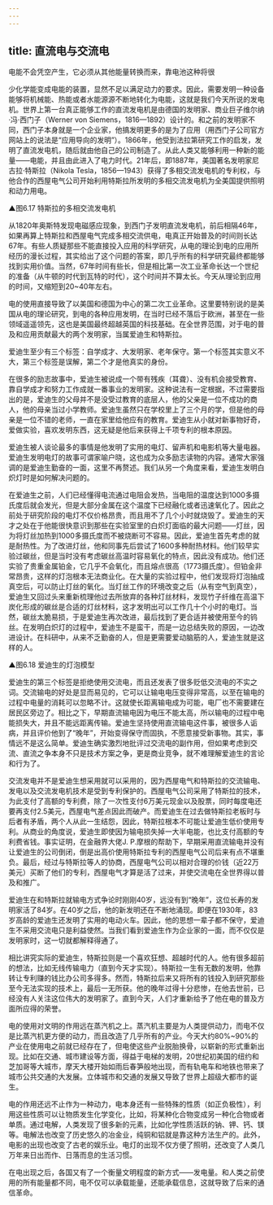```yaml
---
---
---
```

title: 直流电与交流电
---




电能不会凭空产生，它必须从其他能量转换而来，靠电池这种将很

少化学能变成电能的装置，显然不足以满足动力的要求。因此，需要发明一种设备能够将机械能、热能或者水能源源不断地转化为电能，这就是我们今天所说的发电机。世界上第一台真正能够工作的直流发电机是由德国的发明家、商业巨子维尔纳·冯·西门子（Werner von Siemens，1816—1892）设计的。和之前的发明家不同，西门子本身就是一个企业家，他搞发明更多的是为了应用（用西门子公司官方网站上的说法是“应用导向的发明”）。1866年，他受到法拉第研究工作的启发，发明了直流发电机，随后就由他自己的公司制造了。从此人类又能够利用一种新的能量——电能，并且由此进入了电力时代。21年后，即1887年，美国著名发明家尼古拉·特斯拉（Nikola Tesla，1856—1943）获得了多相交流发电机的专利权，与他合作的西屋电气公司开始利用特斯拉所发明的多相交流发电机为全美国提供照明和动力用电。

▲图6.17 特斯拉的多相交流发电机



从1820年奥斯特发现电磁感应现象，到西门子发明直流发电机，前后相隔46年，如果再算上特斯拉和西屋电气完成多相交流供电，电真正开始普及的时间则长达67年。有些人质疑那些不能直接投入应用的科学研究，从电的理论到电的应用所经历的漫长过程，其实给出了这个问题的答案，即几乎所有的科学研究最终都能够找到实用价值。当然，67年时间有些长，但是相比第一次工业革命长达一个世纪的准备（从牛顿的时代到瓦特的时代），这个时间并不算太长。今天从理论到应用的时间，又缩短到20~40年左右。

电的使用直接导致了以美国和德国为中心的第二次工业革命。这里要特别说的是美国从电的理论研究，到电的各种应用发明，在当时已经不落后于欧洲，甚至在一些领域遥遥领先，这也是美国最终超越英国的科技基础。在全世界范围，对于电的普及和应用贡献最大的两个发明家，当属爱迪生和特斯拉。

爱迪生至少有三个标签：自学成才、大发明家、老年保守。第一个标签其实意义不大，第三个标签是误解，第二个才是他真实的身份。

在很多的励志故事中，爱迪生被说成一个带有残疾（耳聋）、没有机会接受教育、靠自学成才和努力工作成就一番事业的发明家。这种说法有一定根据，不过需要指出的是，爱迪生的父母并不是没受过教育的底层人，他的父亲是一位不成功的商人，他的母亲当过小学教师。爱迪生虽然只在学校里上了三个月的学，但是他的母亲是一位不错的老师，一直在家里给他应有的教育。爱迪生从小就对新事物好奇，爱做实验，喜欢发明东西，这无疑是他后来获得上千项专利的根本原因。

爱迪生被人谈论最多的事情是他发明了实用的电灯、留声机和电影机等大量电器。爱迪生发明电灯的故事可谓家喻户晓，这也成为众多励志读物的内容。通常大家强调的是爱迪生勤奋的一面，这里不再赘述。我们从另一个角度来看，爱迪生发明白炽灯时是如何解决问题的。

在爱迪生之前，人们已经懂得电流通过电阻会发热，当电阻的温度达到1000多摄氏度后就会发光，但是大部分金属在这个温度下已经融化或者迅速氧化了。因此之前处于研究阶段的电灯不仅价格昂贵，而且用不了几个小时就烧毁了。爱迪生的天才之处在于他能很快意识到那些在实验室里的白炽灯面临的最大问题——灯丝，因为将灯丝加热到1000多摄氏度而不被烧断可不容易。因此，爱迪生首先考虑的就是耐热性。为了改进灯丝，他和同事先后尝试了1600多种耐热材料。他们较早实验过碳丝，但是当时没有考虑碳丝高温时容易氧化的特点，因此没有成功。他们还实验了贵重金属铂金，它几乎不会氧化，而且熔点很高（1773摄氏度）。但铂金非常昂贵，这样的灯泡根本无法商业化。在大量的实验过程中，他们发现将灯泡抽成真空后，可以防止灯丝的氧化。当灯丝工作的环境改变之后（从有空气到真空），爱迪生又回过头来重新梳理他过去所放弃的各种灯丝材料，发现竹子纤维在高温下炭化形成的碳丝是合适的灯丝材料，这才发明出可以工作几十个小时的电灯。当然，碳丝太脆易损，于是爱迪生再次改进，最后找到了更合适并被使用至今的钨丝。在发明白炽灯的过程中，爱迪生不是蛮干，而是一边总结失败的原因，一边改进设计。在科研中，从来不乏勤奋的人，但是更需要爱动脑筋的人，爱迪生就是这样的人。

▲图6.18 爱迪生的灯泡模型



爱迪生的第三个标签是拒绝使用交流电，而且还发表了很多贬低交流电的不实之词。交流输电的好处是显而易见的，它可以让输电电压变得非常高，以至在输电的过程中电量的消耗可以忽略不计。这就使长距离输电成为可能，电厂也不需要建在居民区旁边了。相比之下，早期直流输电因为电压不能太高，所以输电的过程中电能损失大，并且不能远距离传输。爱迪生坚持使用直流输电这件事，被很多人诟病，并且评价他到了“晚年”，开始变得保守而固执，不愿意接受新事物。其实，事情远不是这么简单。爱迪生确实激烈地批评过交流电的副作用，但如果考虑到交流、直流之争本身不只是技术方案之争，更是商业竞争，就不难理解爱迪生的言论和行为了。

交流发电并不是爱迪生想采用就可以采用的，因为西屋电气和特斯拉的交流输电、发电以及交流发电机技术是受到专利保护的。西屋电气公司采用了特斯拉的技术，为此支付了高额的专利费，除了一次性支付6万美元现金以及股票，同时每度电还要再支付2.5美元，西屋电气差点因此而破产。而爱迪生在过去做特斯拉老板时与后者有矛盾，两个人从此一生结怨，因此，特斯拉根本不可能让爱迪生低价使用专利。从商业的角度说，爱迪生即使因为输电损失掉一大半电能，也比支付高额的专利费省钱。事实证明，在金融界大佬J. P.摩根的帮助下，早期采用直流输电并没有让爱迪生的公司倒闭，倒是出高价使用特斯拉专利的西屋电气公司后来有点不堪重负。最后，经过与特斯拉等人的协商，西屋电气公司以相对合理的价钱（近22万美元）买断了他们的专利，西屋电气才算是活了过来，并使交流电在全世界得以普及和推广。

爱迪生在和特斯拉就输电方式争论时刚刚40岁，远没有到“晚年”，这位长寿的发明家活了84岁。在40岁之后，他的新发明还在不断地涌现。即便在1930年，83岁高龄的爱迪生还发明了实用的电动火车。因此，他的思想一辈子都不保守，爱迪生不采用交流电只是利益使然。当我们看到爱迪生作为企业家的一面，而不仅仅是发明家时，这一切就都解释得通了。

相比讲究实际的爱迪生，特斯拉则是一个喜欢狂想、超越时代的人。他有很多超前的想法，比如无线传输电力（直到今天才实现）。特斯拉一生有无数的发明，他靠转让专利赚的钱比办公司多得多。然而，特斯拉后来又将所有的钱投入到研究那些至今无法实现的技术上，最后一无所获。他的晚年过得十分悲惨，在他去世前，已经没有人关注这位伟大的发明家了。直到今天，人们才重新给予了他在电的普及方面所应得的荣誉。

电的使用对文明的作用远在蒸汽机之上。蒸汽机主要是为人类提供动力，而电不仅是比蒸汽机更方便的动力，而且改造了几乎所有的产业。今天大约80%~90%的产业在使用电之前就已经存在了，但电使这些产业脱胎换骨，以崭新的形式重新出现。比如在交通、城市建设等方面，得益于电梯的发明，20世纪初美国的纽约和芝加哥等大城市，摩天大楼开始如雨后春笋般地出现，而有轨电车和地铁也带来了城市公共交通的大发展。立体城市和交通的发展又导致了世界上超级大都市的诞生。

电的作用还远不止作为一种动力，电本身还有一些特殊的性质（如正负极性），利用这些性质可以让物质发生化学变化，比如，将某种化合物变成另一种化合物或者单质。通过电解，人类发现了很多新的元素，比如化学性质活跃的钠、钾、钙、镁等。电解法也改变了历史悠久的冶金业，纯铜和铝就是靠这种方法生产的。此外，电影的出现也改变了古老的娱乐业。电灯的出现不仅方便了照明，还改变了人类几万年来日出而作、日落而息的生活习惯。

在电出现之后，各国又有了一个衡量文明程度的新方式——发电量。和人类之前使用的所有能量都不同，电不仅可以承载能量，还能承载信息，这就导致了后来的通信革命。